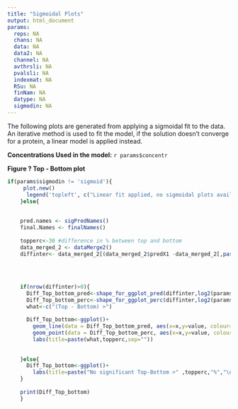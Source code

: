 ---
title: "Sigmoidal Plots"
output: html_document
params:
  reps: NA
  chans: NA
  data: NA
  data2: NA
  channel: NA
  avthrsli: NA
  pvalsli: NA
  indexmat: NA
  RSu: NA
  finNam: NA
  datype: NA
  sigmodin: NA
---

The following plots are generated from applying a sigmoidal fit to the data. An iterative method is used to fit the model, if the solution doesn't converge for a protein, a linear model is applied instead. 

**Concentrations Used in the model:** `r params$concentr`

**Figure ? Top - Bottom plot**

```{r tpbtm, echo = FALSE}

if(params$sigmodin != 'sigmoid'){
     plot.new()
      legend('topleft', c("Linear fit applied, no sigmoidal plots available"),bty = 'n')
    }else{
    
 
    pred.names <- sigPredNames()
    final.Names <- finalNames()
    
    topperc<-30 #difference in % between top and bottom
    data_merged_2 <- dataMerge2()
    diffinter<- data_merged_2[(data_merged_2$predX1 -data_merged_2[,paste("predX",input$chans,sep = "")]) > topperc & data_merged_2$predX1 <= 100, ]
    
    
    
    
    if(nrow(diffinter)>0){
      Diff_Top_bottom_pred<-shape_for_ggplot_pred(diffinter,log2(params$concentr),pred.names)
      Diff_Top_bottom_perc<-shape_for_ggplot_perc(diffinter,log2(params$concentr),final.Names)
      what<-c("(Top - Bottom) >")
      
      Diff_Top_bottom<-ggplot()+
        geom_line(data = Diff_Top_bottom_pred, aes(x=x,y=value, colour=factor(Diff_Top_bottom_pred$GeneID)), size = 1) +
        geom_point(data = Diff_Top_bottom_perc, aes(x=x,y=value, colour=Diff_Top_bottom_perc$GeneID)) +
        labs(title=paste(what,topperc,sep=""))
      
      
    }else{
      Diff_Top_bottom<-ggplot()+
        labs(title=paste("No significant Top-Bottom >" ,topperc,"%","\n","has been found", sep=""))
    }
    
    print(Diff_Top_bottom)
    }

```